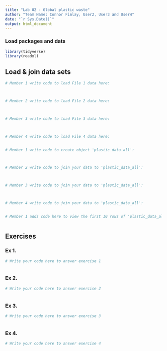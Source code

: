 ```yaml
---
title: "Lab 02 - Global plastic waste"
author: "Team Name: Connor Finlay, User2, User3 and User4"
date: "`r Sys.Date()`"
output: html_document
---
```


### Load packages and data

```r
library(tidyverse)
library(readxl)
```


## Load & join data sets

```r
# Member 1 write code to load File 1 data here:



# Member 2 write code to load File 2 data here:



# Member 3 write code to load File 3 data here:



# Member 4 write code to load File 4 data here:



```



```r
# Member 1 write code to create object 'plastic_data_all':



# Member 2 write code to join your data to 'plastic_data_all':



# Member 3 write code to join your data to 'plastic_data_all':



# Member 4 write code to join your data to 'plastic_data_all':



```


```r
# Member 1 adds code here to view the first 10 rows of 'plastic_data_all'



```



## Exercises

### Ex 1.

```r
# Write your code here to answer exercise 1



```



### Ex 2.

```r
# Write your code here to answer exercise 2



```


### Ex 3.

```r
# Write your code here to answer exercise 3



```


### Ex 4.

```r
# Write your code here to answer exercise 4



```

